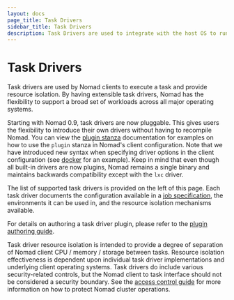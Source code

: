 ```yaml
---
layout: docs
page_title: Task Drivers
sidebar_title: Task Drivers
description: Task Drivers are used to integrate with the host OS to run tasks in Nomad.
---
```


# Task Drivers

Task drivers are used by Nomad clients to execute a task and provide resource
isolation. By having extensible task drivers, Nomad has the flexibility to
support a broad set of workloads across all major operating systems.

Starting with Nomad 0.9, task drivers are now pluggable. This gives users the
flexibility to introduce their own drivers without having to recompile Nomad.
You can view the [plugin stanza][plugin] documentation for examples on how to
use the `plugin` stanza in Nomad's client configuration. Note that we have
introduced new syntax when specifying driver options in the client configuration
(see [docker][docker_plugin] for an example). Keep in mind that even though all
built-in drivers are now plugins, Nomad remains a single binary and maintains
backwards compatibility except with the `lxc` driver.

The list of supported task drivers is provided on the left of this page. Each
task driver documents the configuration available in a [job
specification](/docs/job-specification), the environments it can be
used in, and the resource isolation mechanisms available.

For details on authoring a task driver plugin, please refer to the [plugin
authoring guide][plugin_guide].

Task driver resource isolation is intended to provide a degree of separation of
Nomad client CPU / memory / storage between tasks. Resource isolation
effectiveness is dependent upon individual task driver implementations and
underlying client operating systems. Task drivers do include various
security-related controls, but the Nomad client to task interface should not be
considered a security boundary. See the [access control guide][acl_guide] for
more information on how to protect Nomad cluster operations.

[plugin]: /docs/configuration/plugin.html
[docker_plugin]: /docs/drivers/docker#client-requirements
[plugin_guide]: /docs/internals/plugins
[acl_guide]: https://learn.hashicorp.com/nomad?track=acls#operations-and-development
